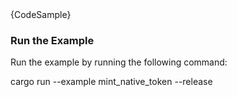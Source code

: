 
<DotEnvWarning />

<CodeBlock className="language-rust">
  {CodeSample}
</CodeBlock>

### Run the Example

Run the example by running the following command:

<CodeBlock className="language-bash">
    cargo run --example mint_native_token --release
</CodeBlock>